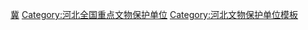 {{Navbox
|name = 河北全国重点文物保护单位
|title = [[河北全国重点文物保护单位列表|河北省境内的全国重点文物保护单位]]
|titlestyle =
|image =
|style = text-align: left;
|groupstyle = text-align: center;
|state = {{{state<includeonly>|collapsed</includeonly>}}}

| listclass = hlist
|group1 = [[石家庄市]]
|list1 = * [[赵州桥|安济桥]]
* [[永通桥]]
* [[广惠寺华塔]]
* [[赵州陀罗尼经幢]]
* [[隆興寺|隆兴寺]]
* [[西柏坡纪念馆|西柏坡中共中央旧址]]
* [[开元寺 (正定)|开元寺]]
* [[凌霄塔]]
* [[中山王墓|中山古城遗址]]
* [[治平寺石塔]]
* [[正定县文庙|正定文庙大成殿]]
* [[毗卢寺 (石家庄)|毗卢寺]]
* [[天护陀罗尼经幢]]
* [[井陉窑遗址]]
* [[临济寺|临济寺澄灵塔]]
* [[幽居寺塔]]
* [[大观圣作之碑 (赵县)|大观圣作之碑]]
* [[大唐清河郡王纪功载政之颂碑]]
* [[台西遗址]]
* [[常山郡故城]]
* [[万寿寺塔林]]
* [[柏林寺塔]]
* [[正定府文庙]]
* [[井陉古驿道]]
* [[福庆寺]]
* [[伏羲台遗址]]
* [[西张村遗址]]
* [[东垣古城遗址]]
* [[古宋城址]]
* [[无极甄氏墓群]]
* [[赞皇李氏墓群]]
* [[开化寺塔]]
* [[灵寿石牌坊]]
* [[正定城|正定城墙]]
* [[井陉旧城城墙]]
* [[封龙山石窟]]
* [[瑜伽山摩崖造像]]
* [[正丰矿工业建筑群]]
* [[中国人民银行总行旧址]]
* [[正定梁氏宗祠]]

|group2 = [[唐山市]]
|list2 = * [[清东陵]]
* [[李大钊故居 (乐亭)|李大钊故居]]
* [[西寨遗址]]
* [[爪村遗址]]
* [[天宫寺塔]]
* [[寿峰寺]]
* [[净觉寺 (玉田)|净觉寺]]
* [[车轴山中学|丰润中学校旧址]]
* [[潘家峪惨案遗址]]
* [[唐山大地震遗址]]
* [[孟家泉遗址]]
* [[万军山遗址]]
* [[龟地遗址]]
* [[开滦唐山矿早期工业遗存]]
* [[滦河铁路大桥|滦河铁桥]]

|group3 = [[秦皇岛市]]
|list3 = * [[山海关|万里长城—山海关]]
* [[北戴河秦行宫遗址]]
* [[源影寺塔]]
* [[九门口|万里长城—九门口]]
* [[大佛顶尊胜陀罗尼经幢]]
* [[山海关八国联军营盘旧址]]
* [[北戴河近代建筑群]]
* [[板厂峪窑址群遗址]]
* [[永平府城墙]]
* [[秦皇岛港口近代建筑群]]
* [[耀华玻璃厂旧址]]

|group4 = [[邯郸市]]
|list4 = 
* [[响堂山石窟]]
* [[赵邯郸故城]]
* [[磁山遗址]]
* [[邺城遗址]]
* [[磁县北朝墓群]]
* [[磁州窑|磁州窑遗址]]
* [[娲皇宫及石刻]]
* [[八路军一二九师司令部旧址]]
* [[赵王陵]]
* [[石北口遗址]]
* [[讲武城遗址]]
* [[大名府故城]]
* [[成汤庙山门]]
* [[弘济桥]]
* [[广府城|永年城]]
* [[纸坊玉皇阁]]
* [[五礼记碑]]
* [[中共晋冀鲁豫中央局和军区旧址]]
* [[南城村遗址]]
* [[涧沟遗址]]
* [[固镇古城遗址]]
* [[禅果寺遗址]]
* [[林村墓群]]
* [[玉泉寺 (涉县)|玉泉寺大殿]]
* [[常乐龙王庙正殿]]
* [[九江圣母庙]]
* [[滏阳河西八闸]]
* [[天青寺大殿]]
* [[吕仙祠|黄粱梦吕仙祠]]
* [[朱山石刻]]
* [[水浴寺石窟]]
* [[法华洞石窟]]
* [[大名天主堂]]
* [[晋冀鲁豫边区政府旧址]]
* [[北张庄墓群]]
* [[武安舍利塔]]
* [[涉县清泉寺]]
* [[狄仁杰祠堂碑]]
* [[曲里千佛洞石窟]]
* [[左权墓|左权将军墓]]

|group5 = [[邢台市]]
|list5 = * [[邢窑遗址]]
* [[普利寺塔]]
* [[东先贤遗址]]
* [[邢国墓地]]
* [[隆尧唐祖陵]]
* [[扁鹊庙 (邢台)|扁鹊庙]]
* [[开元寺 (邢台)|邢台开元寺]]
* [[宋璟碑]]
* [[义和拳议事厅旧址]]
* [[补要村遗址]]
* [[柏人城址|柏人城遗址]]
* [[鹿城岗城址]]
* [[后底阁遗址]]
* [[临清古城遗址]]
* [[南贾乡石塔]]
* [[天宁寺 (邢台)|天宁寺前殿]]
* [[平乡文庙|平乡文庙大成殿]]
* [[普彤塔]]
* [[邢台道德经幢]]
* [[贝州故城遗址]]
* [[邢台清风楼]]

|group6 = [[保定市]]
|list6 = 
* [[冉庄地道战遗址]]
* [[开元寺塔 (定州)|定县开元寺塔]]
* [[义慈惠石柱]]
* [[燕下都|燕下都遗址]]
* [[清西陵]]
* [[北岳庙]]
* [[直隸總督署]]
* [[定窑|涧磁村定窑遗址]]
* [[中山靖王墓]]
* [[阁院寺]]
* [[新城开善寺|开善寺]]
* [[慈云阁]]
* [[紫荆关|万里长城—紫荆关]]
* [[龙兴观道德经幢]]
* [[晋察冀边区政府及军区司令部旧址]]
* [[南莊頭遺址|南庄头遗址]]
* [[汉中山王墓]]
* [[安国药王庙|药王庙]]
* [[定州贡院]]
* [[腰山王氏庄园]]
* [[涿州双塔]]
* [[古莲花池]]
* [[庆化寺花塔]]
* [[北福地遗址]]
* [[钓鱼台遗址]]
* [[南阳遗址]]
* [[刘伶醉烧锅遗址]]
* [[所药村壁画墓]]
* [[张柔墓]]
* [[怡贤亲王墓]]
* [[兴国寺塔 (博野)|解村兴国寺塔]]
* [[修德寺塔]]
* [[静志寺塔基地宫]]
* [[净众院塔基地宫]]
* [[圣塔院塔]]
* [[西岗塔]]
* [[兴文塔 (涞源)|兴文塔]]
* [[涿州永济桥|永济桥]]
* [[大道观玉皇殿]]
* [[伍仁桥]]
* [[金门闸]]
* [[大慈阁]]
* [[育德中学旧址]]
* [[保定陸軍軍官學校|保定陆军军官学校旧址]]
* [[布里留法工艺学校旧址]]
* [[晏阳初旧居]]
* [[北放水遗址]]
* [[要庄遗址]]
* [[东黑山遗址]]
* [[宋祖陵]]
* [[王处直墓]]
* [[永安寺塔]]
* [[伍侯塔]]
* [[双塔庵双塔]]
* [[皇甫寺塔]]
* [[金山寺舍利塔]]
* [[定州清真寺]]
* [[下胡良桥]]
* [[保定钟楼]]
* [[方顺桥]]
* [[定州文庙]]
* [[淮军公所]]
* [[清河道署]]
* [[八会寺刻经]]
* [[卧佛寺摩崖造像]]
* [[直隶审判厅旧址]]
* [[光园]]
* [[涞水龙严寺塔]]

|group7 = [[张家口市]]
|list7 = 
* [[宣化古城]]
* [[下八里墓群]]
* [[许家窑—侯家窑遗址]]
* [[蔚州玉皇阁]]
* [[泥河湾遗址|泥河湾遗址群]]
* [[代王城遗址]]
* [[元中都遗址]]
* [[梳妆楼元墓]]
* [[昭化寺]]
* [[鸡鸣驿|鸡鸣驿城]]
* [[南安寺塔]]
* [[释迦寺]]
* [[土城子城址]]
* [[九连城城址 (沽源)|九连城城址]]
* [[小宏城遗址]]
* [[西古堡]]
* [[时恩寺]]
* [[暖泉华严寺]]
* [[蔚州真武庙|真武庙]]
* [[蔚州常平仓|常平仓]]
* [[蔚州灵岩寺]]
* [[万全右卫城]]
* [[洗马林玉皇阁]]
* [[察哈尔都统署旧址]]
* [[筛子绫罗遗址]]
* [[庄窠遗址]]
* [[三关遗址]]
* [[杨赟家族墓地]]
* [[张家口堡]]
* [[佛真猞猁迤逻尼塔]]
* [[鹫峰寺|澍鹫寺塔]]
* [[金河寺悬空庵塔群]]
* [[蔚州关帝庙|蔚县关帝庙]]
* [[蔚县天齐庙|天齐庙]]
* [[蔚州城墙|蔚州古城墙]]
* [[故城寺]]
* [[重光塔]]
* [[宣化柏林寺]]
* [[卜北堡玉泉寺]]
* [[洗马林城墙]]
* [[沙子坡老君观]]
* [[重泰寺|蔚县重泰寺]]
* [[若瑟总修院|察哈尔民主政府旧址]]
* [[晋察冀军区司令部旧址 (张家口)|晋察冀军区司令部旧址]]
* [[太子城遗址]]
* [[西土城遗址]]

|group8 = [[承德市]]
|list8 = 
* [[普宁寺]]
* [[普樂寺|普乐寺]]
* [[普陀宗乘之庙]]
* [[須彌福壽之廟|须弥福寿之庙]]
* [[承德避暑山庄及其周围寺庙|避暑山庄]]
* [[金山岭长城]]
* [[殊像寺 (承德)|殊像寺]]
* [[安远庙]]
* [[溥仁寺]]
* [[会州城]]
* [[承德城隍庙]]
* [[普佑寺]]
* [[四方洞遗址]]
* [[化子洞遗址]]
* [[顶子城遗址]]
* [[付将沟遗址]]
* [[隆化土城子城址]]
* [[石羊石虎墓群]]
* [[半截塔]]
* [[凤山关帝庙]]
* [[河北塞罕坝国家森林公园|木兰围场御制碑、摩崖石刻]]

|group9 = [[沧州市]]
|list9 = 
* [[沧州铁狮子]]
* [[献县汉墓群]]
* [[泊头清真寺]]
* [[海丰镇遗址]]
* [[纪晓岚墓地]]
* [[单桥]]
* [[聚馆古贡枣园]]
* [[三各庄遗址]]
* [[哑叭庄遗址]]
* [[武垣城址]]
* [[沧州旧城]]
* [[登瀛桥]]
* [[马厂炮台]]
* [[光明戏院]]
* [[郛堤城址|郛堤城遗址]]

|group10 = [[廊坊市]]
|list10 = * [[边关地道遗址]]
* [[大辛阁石塔]]

|group11 = [[衡水市]]
|list11 = * [[封氏墓群]]
* [[景州塔|开福寺舍利塔]]
* [[逯家庄壁画墓]]
* [[北齐高氏墓群]]
* [[宝云塔]]
* [[慶林寺塔]]
* [[冀州古城遗址]]
* [[安济桥 (衡水)|衡水安济桥]]
* [[深州盈亿义仓]]

|group12 = 跨省市区
|list12 = * [[京杭大运河|大运河]]
* [[长城]]（[[河北省长城列表]]）

|belowstyle = text-align:center
|below = 参见：'''[[河北省文物保护单位]]'''{{中华人民共和国各省级行政区模板索引|全国重点文物保护单位|仅内地=yes|仅省名=yes}}
}}<noinclude>

[[Category:全国重点文物保护单位模板|冀]]
[[Category:河北全国重点文物保护单位]]
[[Category:河北文物保护单位模板]]
</noinclude>